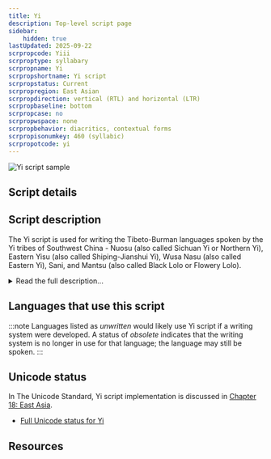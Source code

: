 ```yaml
---
title: Yi
description: Top-level script page
sidebar:
    hidden: true
lastUpdated: 2025-09-22
scrpropcode: Yiii
scrproptype: syllabary
scrpropname: Yi
scrpropshortname: Yi script
scrpropstatus: Current
scrpropregion: East Asian
scrpropdirection: vertical (RTL) and horizontal (LTR)
scrpropbaseline: bottom
scrpropcase: no
scrpropwspace: none
scrpropbehavior: diacritics, contextual forms
scrpropisonumkey: 460 (syllabic)
scrpropotcode: yi
---
```



![Yi script sample](../images/yiii-sample.png "SIL, excerpt from a traditional song.")

## Script details

<ScriptDetails />

## Script description

The Yi script is used for writing the Tibeto-Burman languages spoken by the Yi tribes of Southwest China - Nuosu (also called Sichuan Yi or Northern Yi), Eastern Yisu (also called Shiping-Jianshui Yi), Wusa Nasu (also called Eastern Yi), Sani, and Mantsu (also called Black Lolo or Flowery Lolo).

<details>
<summary>Read the full description...</summary>The Yi tribes are geographically disparate, so significant internal variation can be displayed in writing. For example, there are approximately forty forms of the character meaning _stomach_. However, in 1974 the script was standardized for writing the Liangshan dialect of Nuosu. Efforts are underway to standardize the script across the other Yi languages as a pure syllabary, in which each sign represents all morphemes with the same pronunciation. A distinction is sometimes made between the standardized form, called Yi, and the non-standardized form, called Classic Yi.

Chinese legislation states that standardized Yi is written horizontally, from left to right. However, the traditional form, as used in southern Sichuan, is written in vertical columns from top to bottom and right to left, then rotated 90 degrees anticlockwise for reading, so that it is read in horizontal lines from left to right. 

Spoken Yi is largely monosyllabic. Yi characters are syllabic logographs, that is, each sign represents a syllable which is also a morpheme. A spoken Yi syllable is comprised of an optional consonant, a vowel, and a tone. The number of tones distinctive in speech varies from language to language, but only three are marked in writing. These are romanized as _t_ (high tone), _x_ (mid tone) and _p_ (low falling tone), or else using the superscript numbers 55, 33 and 21 respectively. In the Yi script, each character has an unmarked form and three variant forms to indicate each tone. As a result, the sign inventory is large. The proposed standardized variety of the script contains 819 signs.

Yi signs are made from five basic strokes; dot, horizontal line, vertical line, arch and circle. The script does not exhibit any structural influence from either the Chinese script or the alphabetic scripts of neighbouring languages such as Tibetan, Burmese or the Tai languages. It is thought to have developed independently, although its creation has not been attributed to a particular inventor. The script has an attested history of 500 years, but some scholars believe it to have been in use for as long as 5000 years.
</details>

## Languages that use this script

:::note
Languages listed as _unwritten_ would likely use Yi script if a writing system were developed. A status of _obsolete_ indicates that the writing system is no longer in use for that language; the language may still be spoken.
:::

<WsList script='Yiii' wsMax='5' />

## Unicode status

In The Unicode Standard, Yi script implementation is discussed in [Chapter 18: East Asia](https://www.unicode.org/versions/latest/core-spec/chapter-18/#G13042).

- [Full Unicode status for Yi](/scrlang/unicode/yiii-unicode)



## Resources

<ScriptResources detailSummary='seemore' />

